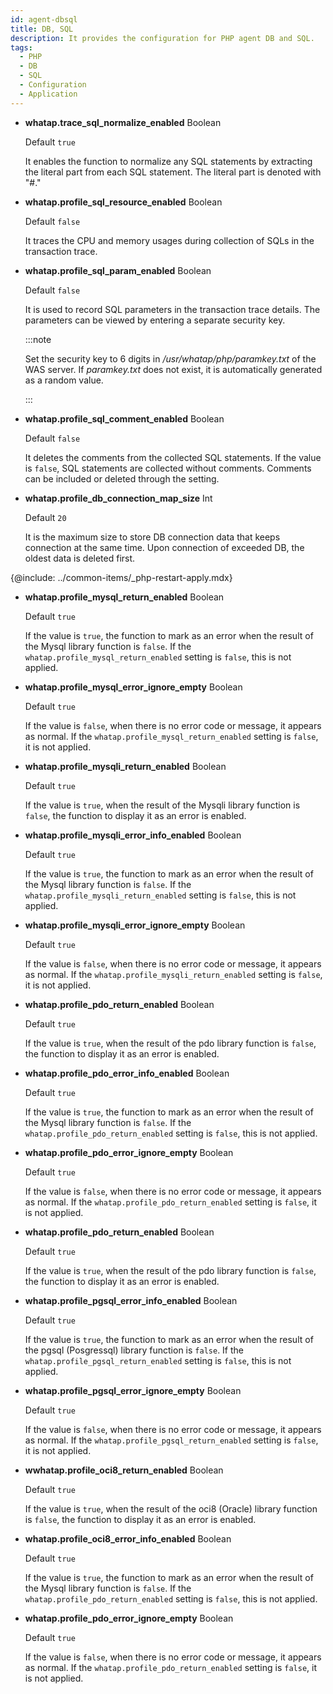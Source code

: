 ```yaml
---
id: agent-dbsql
title: DB, SQL
description: It provides the configuration for PHP agent DB and SQL.
tags:
  - PHP
  - DB
  - SQL
  - Configuration
  - Application
---
```


- **whatap.trace_sql_normalize_enabled** <span class='type'>Boolean</span>

  Default `true`

  It enables the function to normalize any SQL statements by extracting the literal part from each SQL statement. The literal part is denoted with "#."

- **whatap.profile_sql_resource_enabled** <span class='type'>Boolean</span>

  Default `false`

  It traces the CPU and memory usages during collection of SQLs in the transaction trace.

- **whatap.profile_sql_param_enabled** <span class='type'>Boolean</span><ScrollToLink anchor='profile-sql-param' />

  Default `false`

  It is used to record SQL parameters in the transaction trace details. The parameters can be viewed by entering a separate security key.

  :::note

  Set the security key to 6 digits in _/usr/whatap/php/paramkey.txt_ of the WAS server. If _paramkey.txt_ does not exist, it is automatically generated as a random value.

  :::

- **whatap.profile_sql_comment_enabled** <span class='type'>Boolean</span>

  Default `false`

  It deletes the comments from the collected SQL statements. If the value is `false`, SQL statements are collected without comments. Comments can be included or deleted through the setting.

- **whatap.profile_db_connection_map_size** <span class='type'>Int</span>

  Default `20`

  It is the maximum size to store DB connection data that keeps connection at the same time. Upon connection of exceeded DB, the oldest data is deleted first.

{@include: ../common-items/_php-restart-apply.mdx}

- **whatap.profile_mysql_return_enabled** <span class='type'>Boolean</span>

  Default `true`

  If the value is `true`, the function to mark as an error when the result of the Mysql library function is `false`. If the `whatap.profile_mysql_return_enabled` setting is `false`, this is not applied.

- **whatap.profile_mysql_error_ignore_empty** <span class='type'>Boolean</span>

  Default `true`

  If the value is `false`, when there is no error code or message, it appears as normal. If the `whatap.profile_mysql_return_enabled` setting is `false`, it is not applied.

- **whatap.profile_mysqli_return_enabled** <span class='type'>Boolean</span>

  Default `true`

  If the value is `true`, when the result of the Mysqli library function is `false`, the function to display it as an error is enabled.

- **whatap.profile_mysqli_error_info_enabled** <span class='type'>Boolean</span>

  Default `true`

  If the value is `true`, the function to mark as an error when the result of the Mysql library function is `false`. If the `whatap.profile_mysqli_return_enabled` setting is `false`, this is not applied.

- **whatap.profile_mysqli_error_ignore_empty** <span class='type'>Boolean</span>

  Default `true`

  If the value is `false`, when there is no error code or message, it appears as normal. If the `whatap.profile_mysqli_return_enabled` setting is `false`, it is not applied.

- **whatap.profile_pdo_return_enabled** <span class='type'>Boolean</span>

  Default `true`

  If the value is `true`, when the result of the pdo library function is `false`, the function to display it as an error is enabled.

- **whatap.profile_pdo_error_info_enabled** <span class='type'>Boolean</span>

  Default `true`

  If the value is `true`, the function to mark as an error when the result of the Mysql library function is `false`. If the `whatap.profile_pdo_return_enabled` setting is `false`, this is not applied.

- **whatap.profile_pdo_error_ignore_empty** <span class='type'>Boolean</span>

  Default `true`

  If the value is `false`, when there is no error code or message, it appears as normal. If the `whatap.profile_pdo_return_enabled` setting is `false`, it is not applied.

- **whatap.profile_pdo_return_enabled** <span class='type'>Boolean</span>

  Default `true`

  If the value is `true`, when the result of the pdo library function is `false`, the function to display it as an error is enabled.

- **whatap.profile_pgsql_error_info_enabled** <span class='type'>Boolean</span>

  Default `true`

  If the value is `true`, the function to mark as an error when the result of the pgsql (Posgressql) library function is `false`. If the `whatap.profile_pgsql_return_enabled` setting is `false`, this is not applied.

- **whatap.profile_pgsql_error_ignore_empty** <span class='type'>Boolean</span>

  Default `true`

  If the value is `false`, when there is no error code or message, it appears as normal. If the `whatap.profile_pgsql_return_enabled` setting is `false`, it is not applied.

- **wwhatap.profile_oci8_return_enabled** <span class='type'>Boolean</span>

  Default `true`

  If the value is `true`, when the result of the oci8 (Oracle) library function is `false`, the function to display it as an error is enabled.

- **whatap.profile_oci8_error_info_enabled** <span class='type'>Boolean</span>

  Default `true`

  If the value is `true`, the function to mark as an error when the result of the Mysql library function is `false`. If the `whatap.profile_pdo_return_enabled` setting is `false`, this is not applied.

- **whatap.profile_pdo_error_ignore_empty** <span class='type'>Boolean</span>

  Default `true`

  If the value is `false`, when there is no error code or message, it appears as normal. If the `whatap.profile_pdo_return_enabled` setting is `false`, it is not applied.
